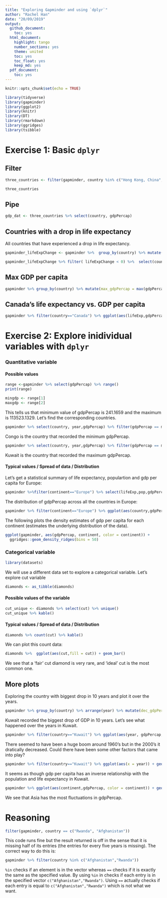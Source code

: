 ```yaml
---
title: "Exploring Gapminder and using `dplyr`"
author: "Rachel Han"
date: "20/09/2019"
output:
  github_document:
    toc: yes
  html_document:
    highlight: tango
    number_sections: yes
    theme: united
    toc: yes
    toc_float: yes
    keep_md: yes
  pdf_document:
    toc: yes
---
```


```r
knitr::opts_chunk$set(echo = TRUE)
```

```r
library(tidyverse)
library(gapminder)
library(ggplot2)
library(knitr)
library(DT)
library(rmarkdown)
library(ggridges)
library(tsibble)
```

# Exercise 1: Basic `dplyr`

## Filter
```r
three_countries <- filter(gapminder, country %in% c("Hong Kong, China","Canada","Korea, Rep."))

three_countries 
```

## Pipe

```r
gdp_dat <- three_countries %>% select(country, gdpPercap)
```

## Countries with a drop in life expectancy

All countries that have experienced a drop in life expectancy.
```r
gapminder_lifeExpChange <- gapminder %>%  group_by(country) %>% mutate(lifeExpChange = lifeExp - lag(lifeExp)) %>% drop_na()

gapminder_lifeExpChange %>% filter( lifeExpChange < 0) %>%  select(country,continent,year,lifeExp,lifeExpChange) 
```



## Max GDP per capita
```r
gapminder %>% group_by(country) %>% mutate(max_gdpPercap = max(gdpPercap)) %>% filter(gdpPercap == max_gdpPercap) %>% select(country,year,max_gdpPercap) 
```


## Canada's life expectancy vs. GDP per capita
```r
gapminder %>% filter(country=="Canada") %>% ggplot(aes(lifeExp,gdpPercap)) + geom_point(alpha = 0.5, color="red") + scale_y_log10("GDP per capita") + xlab("Life Expectancy") 
```

# Exercise 2: Explore inidividual variables with `dplyr`

### Quantitative variable

#### Possible values
```r
range <-gapminder %>% select(gdpPercap) %>% range()
print(range)
```
```r
mingdp <- range[1]
maxgdp <- range[2]
```

This tells us that minimum value of gdpPercap is 241.1659 and the maximum is 113523.1329. Let's find the corresponding countries.
```r
gapminder %>% select(country, year,gdpPercap) %>% filter(gdpPercap == mingdp) %>% kable()
```


Congo is the country that recorded the minimum gdpPercap.


```r
gapminder %>% select(country, year,gdpPercap) %>% filter(gdpPercap == maxgdp) %>% kable()
```


Kuwait is the country that recorded the maximum gdpPercap.


#### Typical values / Spread of data / Distribution

Let's get a statistical summary of life expectancy, populartion and gdp per capita for Europe:

```r
gapminder %>%filter(continent=="Europe") %>% select(lifeExp,pop,gdpPercap) %>% summary()
```

The distribution of gdpPercap across all the countries in Europe:
```r
gapminder %>% filter(continent=="Europe") %>% ggplot(aes(country,gdpPercap, color = country)) + geom_point(alpha=0.3) + theme(axis.text.x = element_text(angle = 60, hjust = 1)) + theme(legend.position = "none")
```

The following plots the density estimates of gdp per capita for each continent (estimates the underlying distribution of the data).
```r
ggplot(gapminder, aes(gdpPercap, continent, color = continent)) +
  ggridges::geom_density_ridges(bins = 50)
```


### Categorical variable

```r
library(datasets)
```

We will use a different data set to explore a categorical variable. Let's explore cut variable

```r
diamonds <- as_tibble(diamonds)
```

#### Possible values of the variable
```r
cut_unique <- diamonds %>% select(cut) %>% unique()
cut_unique %>% kable()
```

#### Typical values / Spread of data / Distribution

```r
diamonds %>% count(cut) %>% kable()
```


We can plot this count data:
```r
diamonds %>%  ggplot(aes(cut,fill = cut)) + geom_bar() 
```

We see that a 'fair' cut diamond is very rare, and 'ideal' cut is the most common one.

## More plots

Exploring the country with biggest drop in 10 years and plot it over the years. 

```r
gapminder %>% group_by(country) %>% arrange(year) %>% mutate(dec_gdpPercap=difference(gdpPercap,2)) %>% drop_na() %>% ungroup() %>%  group_by(continent) %>% filter(dec_gdpPercap == min(dec_gdpPercap)) %>% select(country,continent,year,gdpPercap,dec_gdpPercap) %>% arrange(dec_gdpPercap) %>% kable()
```

Kuwait recorded the biggest drop of GDP in 10 years.
Let's see what happened over the years in Kuwait.
```r
gapminder %>% filter(country=="Kuwait") %>% ggplot(aes(year, gdpPercap,fill=year)) + geom_col(stat="identity") + coord_flip()
```
There seemed to have been a huge boom around 1960's but in the 2000's it dratically decreased. Could there have been some other factors that came into play?

```r
gapminder %>% filter(country=="Kuwait") %>% ggplot(aes(x = year)) + geom_point(aes(y=scale(lifeExp)), color = "red") +  geom_point(aes(y=scale(pop))) + geom_point(aes(y=scale(gdpPercap)), color="blue") 
```


It seems as though gdp per capita has an inverse relationship with the population and life expectancy in Kuwait.


```r
gapminder %>% ggplot(aes(continent,gdpPercap, color = continent)) + geom_boxplot() 
```

We see that Asia has the most fluctuations in gdpPercap.

# Reasoning
```r
filter(gapminder, country == c("Rwanda", "Afghanistan"))
```
This code runs fine but the result returned is off in the sense that it is missing half of its entries (the entries for every five years is missing). The correct way to do this is:
```r
gapminder %>% filter(country %in% c("Afghanistan","Rwanda"))
```
`%in` checks if an element is in the vector whereas `==` checks if it is exactly the same as the specified value. By using `%in` in checks if each entry is in the specified vector `c("Afghanistan","Rwanda")`. Using `==` actually checks if each entry is equal to `c("Afghanistan","Rwanda")` which is not what we want.
